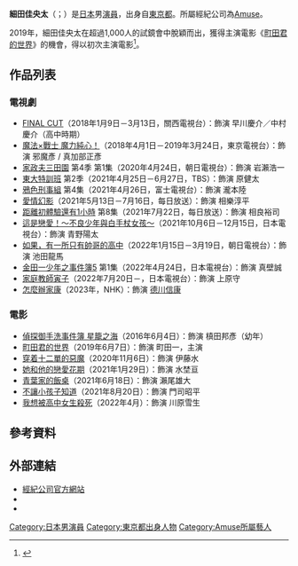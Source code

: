 {{noteTA
|G1=JP Show}}
{{藝人
| 姓名 = 細田佳央太
| 類型 = 男演員
| 圖片 = 
| 圖片簡介 = 
| 原名 = 
| 外文名 = 細田 佳央太<br/>（ほそだ かなた）
| 外文 = ja
| 羅馬拼音 = Hosoda Kanata
| 國籍 = {{JPN}}
| 出生日期 = {{birth_date_and_age|2001|12|12}}
| 出生地點 = {{JPN}}[[東京都|東京都]]
| 職業 = [[演員|演員]]
| 活躍年代 = 2010年至今
| 出道作 = 
| 代表作 = [[Amuse|Amuse]]
| 官方網站 = [https://www.amuse.co.jp/artist/A8395/ Amuse官方介紹頁]
| imdb = 7685655
}}

'''細田佳央太'''（{{jpn|j=細田 佳央太|hg=ほそだ かなた|rm=Hosoda Kanata|f=}}；{{bd|2001年|12月12日|||catIdx=Hosoda Kanata}}）是[[日本|日本]]男[[演員|演員]]，出身自[[東京都|東京都]]。所屬經紀公司為[[Amuse|Amuse]]。

2019年，細田佳央太在超過1,000人的試鏡會中脫穎而出，獲得主演電影《[[町田君的世界|町田君的世界]]》的機會，得以初次主演電影<ref>{{cite web|url=https://eiga.com/news/20190122/2/|script-title=ja:石井裕也監督「町田くんの世界」主演に新人・細田佳央太＆関水渚を大抜てき！豪華キャストも勢ぞろい|work=eiga.com|date=2019-01-22|accessdate=2021-02-05|archive-date=2019-05-29|archive-url=https://web.archive.org/web/20190529072615/https://eiga.com/news/20190122/2/|dead-url=no}}</ref>。

== 作品列表 ==
=== 電視劇 ===
* [[FINAL_CUT|FINAL CUT]]（2018年1月9日－3月13日，關西電視台）：飾演 早川慶介／中村慶介（高中時期）
* [[魔法×戰士_魔力純心！|魔法×戰士 魔力純心！]]（2018年4月1日－2019年3月24日，東京電視台）：飾演 邪魔彥 / 真加部正彥
* [[家政夫三田園|家政夫三田園]] 第4季 第1集（2020年4月24日，朝日電視台）：飾演 岩瀨浩一
* [[東大特訓班_(電視劇)|東大特訓班]] 第2季（2021年4月25日－6月27日，TBS）：飾演 原健太
* [[鴉色刑事組|鴉色刑事組]] 第4集（2021年4月26日，富士電視台）：飾演 瀧本陸
* [[愛情幻影|愛情幻影]]（2021年5月13日－7月16日，每日放送）：飾演 相樂淳平
* [[距離初體驗還有1小時|距離初體驗還有1小時]] 第8集（2021年7月22日，每日放送）：飾演 相良裕司
* [[不良少年與白手杖女孩|這是戀愛！～不良少年與白手杖女孩～]]（2021年10月6日－12月15日，日本電視台）：飾演 青野陽太
* [[如果，有一所只有帥哥的高中|如果，有一所只有帥哥的高中]]（2022年1月15日－3月19日，朝日電視台）：飾演 池田龍馬
* [[金田一少年之事件簿_(電視劇)#第五代（2022年）|金田一少年之事件簿5]] 第1集（2022年4月24日，日本電視台）：飾演 真壁誠
* [[家庭教師寅子|家庭教師寅子]]（2022年7月20日－，日本電視台）：飾演 上原守
* [[怎麼辦家康|怎麼辦家康]]（2023年，NHK）：飾演 [[德川信康|德川信康]]

=== 電影 ===
* [[御手洗潔|偵探御手洗事件簿 星籠之海]]（2016年6月4日）：飾演 槙田邦彥（幼年）
* [[町田君的世界|町田君的世界]]（2019年6月7日）：飾演 町田一，主演
* [[穿着十二單的惡魔|穿着十二單的惡魔]]（2020年11月6日）：飾演 伊藤水
* [[她和他的戀愛花期|她和他的戀愛花期]]（2021年1月29日）：飾演 水埜亘
* [[青葉家的飯桌|青葉家的飯桌]]（2021年6月18日）：飾演 瀨尾雄大
* [[不讓小孩子知道|不讓小孩子知道]]（2021年8月20日）：飾演 門司昭平
* [[我想被高中女生殺死|我想被高中女生殺死]]（2022年4月）：飾演 川原雪生

== 參考資料 ==
{{Reflist}}

== 外部連結 ==
{{Portal box|日本|电影|电视|人物}}
* [https://www.amuse.co.jp/artist/A8395/ 經紀公司官方網站]{{ja icon}}
* {{Twitter|KanataHosoda}}
* {{Instagram|kanata_hosoda_official}}

{{Amuse旗下藝人}}

{{normdaten}}
{{DEFAULTSORT:Hosoda Kanata}}
[[Category:日本男演員|Category:日本男演員]]
[[Category:東京都出身人物|Category:東京都出身人物]]
[[Category:Amuse所屬藝人|Category:Amuse所屬藝人]]